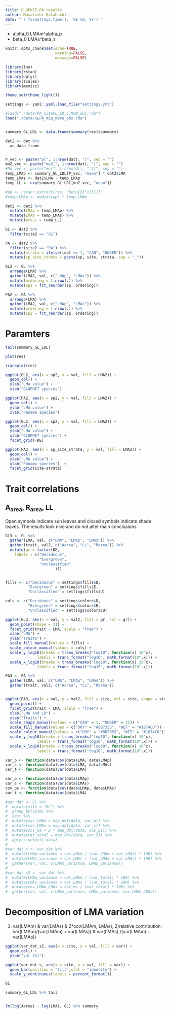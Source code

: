```yaml
---
title: GLOPNET-PA results
author: Masatoshi Katabuchi
date: "`r format(Sys.time(), '%B %d, %Y')`"
---
```


- alpha_0 LMAm^alpha_p 
- beta_0 LMAs^beta_s


```r
knitr::opts_chunk$set(echo=TRUE,
                      warning=FALSE,
                      message=FALSE)
```


```r
library(loo)
library(rstan)
library(dplyr)
library(scales)
library(memisc)

theme_set(theme_light())

settings <- yaml::yaml.load_file("settings.yml")
```


```r

#load("./data/PA_sitePL_LD_L_MVN_obs.rda")
load("./data/GLPA_m1q_more_obs.rda")


summary_GL_LDL <- data.frame(summary(res)$summary)

dat2 <- dat %>%
  as_data_frame 


P_vec <- paste("p[", 1:nrow(dat), "]", sep = "")
mu2_vec <- paste("mu2[", 1:nrow(dat), "]", sep = "")
#Mu_vec <- paste("mu[", 1:nrow(GL), ",2]", sep = "")
temp_LMAp <- summary_GL_LDL[P_vec, "mean"] * dat2$LMA
temp_LMAs <- dat2$LMA - temp_LMAp
temp_LL <- exp(summary_GL_LDL[mu2_vec, "mean"])

#ap <- rstan::extract(res, "beta[2]")[[1]]
#temp_LMAp <- median(ap) * temp_LMAm

dat2 <- dat2 %>%
  mutate(LMAp = temp_LMAp) %>%
  mutate(LMAs = temp_LMAs) %>%
  mutate(preLL = temp_LL) 

GL <- dat2 %>%
  filter(site2 == "GL") 

PA <- dat2 %>%
  filter(site2 == "PA") %>%
  mutate(strata = ifelse(leaf == 1, "CAN", "UNDER")) %>%
  mutate(sp_site_strata = paste(sp, site, strata, sep = "_"))

GL2 <- GL %>%
  arrange(LMA) %>%
  gather(LMA2, val, c("LMAp", "LMAs")) %>%
  mutate(ordering = 1:nrow(.)) %>%
  mutate(sp2 = fct_reorder(sp, ordering))

PA2 <- PA %>%
  arrange(LMA) %>%
  gather(LMA2, val, c("LMAp", "LMAs")) %>%
  mutate(ordering = 1:nrow(.)) %>%
  mutate(sp2 = fct_reorder(sp, ordering)) 

```

# Paramters

```r

tail(summary_GL_LDL)

plot(res)

traceplot(res)

```

```r

ggplot(GL2, aes(x = sp2, y = val, fill = LMA2)) +
  geom_col() +
  ylab("LMA value") +
  xlab("GLOPNET species") 

ggplot(PA2, aes(x = sp2, y = val, fill = LMA2)) +
  geom_col() +
  ylab("LMA value") +
  xlab("Panama species") 

ggplot(GL2, aes(x = sp2, y = val, fill = LMA2)) +
  geom_col() +
  ylab("LMA value") +
  xlab("GLOPNET species") +
  facet_grid(~DE)

ggplot(PA2, aes(x = sp_site_strata, y = val, fill = LMA2)) +
  geom_col() +
  ylab("LMA value") +
  xlab("Panama species")  +
  facet_grid(site~strata)


```

# Trait correlations

## A~area~, R~area~, LL

Open symbols indicate sun leaves and closed symbols indicate shade leaves. The results look nice and do not alter main conclusions.

```r

GL3 <- GL %>%
  gather(LMA, val, c("LMA", "LMAp", "LMAs")) %>%
  gather(trait, val2, c("Aarea", "LL", "Rarea")) %>%
  mutate(gr = factor(DE,
    labels = c("Deciduous",
               "Evergreen",
               "Unclassified"
                      ))) 


fills <- c("Deciduous" = settings$fills$D,
          "Evergreen" = settings$fills$E,
          "Unclassified" = settings$fills$U)

cols <- c("Deciduous" = settings$colors$D,
          "Evergreen" = settings$colors$E,
          "Unclassified" = settings$colors$U)

ggplot(GL3, aes(x = val, y = val2, fill = gr, col = gr)) +
  geom_point(shape = 21) +
  facet_grid(trait ~ LMA, scale = "free") +
  xlab("LMA") +
  ylab("Traits") +
  scale_fill_manual(values = fills) +
  scale_colour_manual(values = cols) +
  scale_y_log10(breaks = trans_breaks("log10", function(x) 10^x),
              labels = trans_format("log10", math_format(10^.x))) +
  scale_x_log10(breaks = trans_breaks("log10", function(x) 10^x),
              labels = trans_format("log10", math_format(10^.x)))

PA3 <- PA %>%
  gather(LMA, val, c("LMA", "LMAp", "LMAs")) %>%
  gather(trait, val2, c("Aarea", "LL", "Rarea")) 


ggplot(PA3, aes(x = val, y = val2, fill = site, col = site, shape = strata)) +
  geom_point() +
  facet_grid(trait ~ LMA, scale = "free") +
  xlab("LMA and LD") +
  ylab("Traits") +
  scale_shape_manual(values = c("CAN" = 1, "UNDER" = 21)) +
  scale_fill_manual(values = c("DRY" = "#8B7355", "WET" = "#1874CD")) +
  scale_colour_manual(values = c("DRY" = "#8B7355", "WET" = "#1874CD")) +
  scale_y_log10(breaks = trans_breaks("log10", function(x) 10^x),
              labels = trans_format("log10", math_format(10^.x))) +
  scale_x_log10(breaks = trans_breaks("log10", function(x) 10^x),
              labels = trans_format("log10", math_format(10^.x)))

```

```r

var_p <- function(data)cov(data$LMA, data$LMAp)
var_s <- function(data)cov(data$LMA, data$LMAs)
var_t <- function(data)var(data$LMA)

var_p <- function(data)var(data$LMAp)
var_s <- function(data)var(data$LMAs)
cov_ps <- function(data)cov(data$LMAp, data$LMAs)
var_t <- function(data)var(data$LMA)

#var_dat <- GL %>%
#  mutate(site = "GL") %>%
#  group_by(site) %>%
#  nest %>%
#  mutate(var_LMAm = map_dbl(data, var_p)) %>%
#  mutate(var_LMAs = map_dbl(data, var_s)) %>%
#  mutate(cov_ms = 2 * map_dbl(data, cov_ps)) %>%
#  mutate(var_total = map_dbl(data, var_t)) %>%
#  dplyr::select(-data)
#
#var_dat_s <- var_dat %>%
#  mutate(LMAm_variance = var_LMAm / (var_LMAm + var_LMAs) * 100) %>%
#  mutate(LMAs_variance = var_LMAs / (var_LMAm + var_LMAs) * 100) %>%
#  gather(var, val, c(LMAm_variance, LMAs_variance))
#
#var_dat_s2 <- var_dat %>%
#  mutate(LMAm_variance = var_LMAm / (var_total) * 100) %>%
#  mutate(LMAs_variance = var_LMAs / (var_total) * 100) %>%
#  mutate(cov_LMAm_LMAs = cov_ms / (var_total) * 100) %>%
#  gather(var, val, c(LMAm_variance, LMAs_variance, cov_LMAm_LMAs)) 


```

# Decomposition of LMA variation 

1) var(LMAm) & var(LMAs) & 2*cov(LMAm, LMAs), 2)relative contribution: var(LMAm)/(var(LMAm) + var(LMAs)) & var(LMAs) /(var(LMAm) + var(LMAs))

```r

ggplot(var_dat_s2, aes(x = site, y = val, fill = var)) +
  geom_col() +
  ylab("val (%)") 

ggplot(var_dat_s, aes(x = site, y = val, fill = var)) +
  geom_bar(position = "fill",stat = "identity") +
  scale_y_continuous(labels = percent_format())

GL

summary_GL_LDL %>% tail


lm(log(Aarea) ~ log(LMA), GL) %>% summary

```

